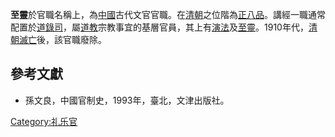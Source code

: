 '''至靈'''於官職名稱上，為[[中國|中國]]古代文官官職。在[[清朝|清朝]]之位階為[[正八品|正八品]]。講經一職通常配置於[[道錄司|道錄司]]，屬[[道教|道教]]宗教事宜的基層官員，其上有[[演法|演法]]及[[至靈|至靈]]。1910年代，[[清朝滅亡|清朝滅亡]]後，該官職廢除。

==參考文獻==
*孫文良，中國官制史，1993年，臺北，文津出版社。 

{{Government-official-hist-stub}}
[[Category:礼乐官|Category:礼乐官]]